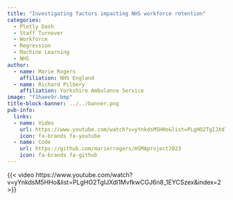 ```yaml
---
title: "Investigating factors impacting NHS workforce retention"
categories:
  - Plotly Dash
  - Staff Turnover
  - Workforce
  - Regression
  - Machine Learning
  - NHS
author:
  - name: Marie Rogers
    affiliation: NHS England
  - name: Richard Pilbery
    affiliation: Yorkshire Ambulance Service
image: "f1haee9r.bmp"
title-block-banner: ../../banner.png
pub-info:
  links:
  - name: Video
    url: https://www.youtube.com/watch?v=yYnkdsM5HHo&list=PLgHO2TgIJXdl1MvfkwCGJ6n8_1EYCSzex&index=2
    icon: fa-brands fa-youtube
  - name: Code
    url: https://github.com/marierrogers/HSMAproject2023
    icon: fa-brands fa-github
---
```



{{< video https://www.youtube.com/watch?v=yYnkdsM5HHo&list=PLgHO2TgIJXdl1MvfkwCGJ6n8_1EYCSzex&index=2 >}}

